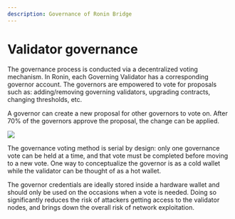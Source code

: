 ```yaml
---
description: Governance of Ronin Bridge
---
```



# Validator governance
The governance process is conducted via a decentralized voting mechanism. In Ronin, each Governing Validator has a corresponding governor account. The governors are empowered to vote for proposals such as: adding/removing governing validators, upgrading contracts, changing thresholds, etc.

A governor can create a new proposal for other governors to vote on. After 70% of the governors approve the proposal, the change can be applied.

<img src={governanceFlow} width={600} />

The governance voting method is serial by design: only one governance vote can be held at a time, and that vote must be completed before moving to a new vote. One way to conceptualize the governor is as a cold wallet while the validator can be thought of as a hot wallet.

The governor credentials are ideally stored inside a hardware wallet and should only be used on the occasions when a vote is needed. Doing so significantly reduces the risk of attackers getting access to the validator nodes, and brings down the overall risk of network exploitation.
